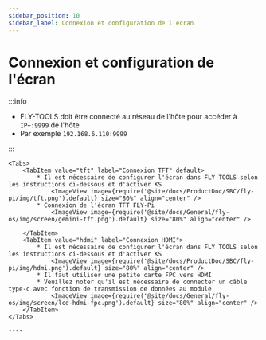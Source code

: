 ```yaml
---
sidebar_position: 10
sidebar_label: Connexion et configuration de l'écran
---
```







# Connexion et configuration de l'écran

:::info

* FLY-TOOLS doit être connecté au réseau de l'hôte pour accéder à `IP+:9999` de l'hôte
* Par exemple `192.168.6.110:9999`

:::


    <Tabs>
        <TabItem value="tft" label="Connexion TFT" default>
            * Il est nécessaire de configurer l'écran dans FLY TOOLS selon les instructions ci-dessous et d'activer KS
                <ImageView image={require('@site/docs/ProductDoc/SBC/fly-pi/img/tft.png').default} size="80%" align="center" />
            * Connexion de l'écran TFT FLY-Pi
                <ImageView image={require('@site/docs/General/fly-os/img/screen/gemini-tft.png').default} size="80%" align="center" />

        </TabItem>
        <TabItem value="hdmi" label="Connexion HDMI">
            * Il est nécessaire de configurer l'écran dans FLY TOOLS selon les instructions ci-dessous et d'activer KS
                <ImageView image={require('@site/docs/ProductDoc/SBC/fly-pi/img/hdmi.png').default} size="80%" align="center" />               
            * Il faut utiliser une petite carte FPC vers HDMI
            * Veuillez noter qu'il est nécessaire de connecter un câble type-c avec fonction de transmission de données au module
                <ImageView image={require('@site/docs/General/fly-os/img/screen/lcd-hdmi-fpc.png').default} size="80%" align="center" />
        </TabItem>
    </Tabs>

    ----